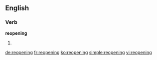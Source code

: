 ==English==

===Verb===
'''reopening'''

# {{present participle of|reopen}}

[[de:reopening]]
[[fr:reopening]]
[[ko:reopening]]
[[simple:reopening]]
[[vi:reopening]]